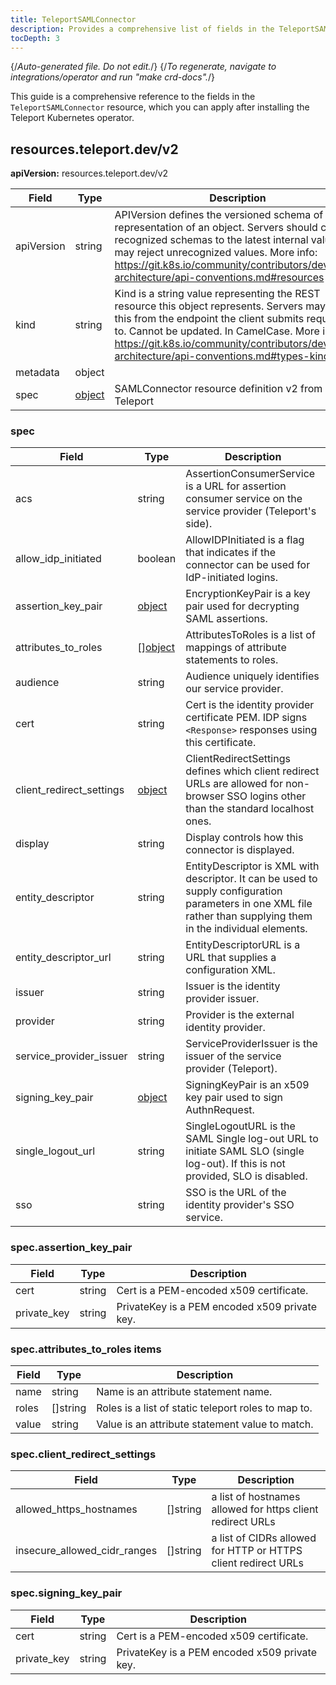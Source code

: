 ```yaml
---
title: TeleportSAMLConnector
description: Provides a comprehensive list of fields in the TeleportSAMLConnector resource available through the Teleport Kubernetes operator
tocDepth: 3
---
```


{/*Auto-generated file. Do not edit.*/}
{/*To regenerate, navigate to integrations/operator and run "make crd-docs".*/}

This guide is a comprehensive reference to the fields in the `TeleportSAMLConnector`
resource, which you can apply after installing the Teleport Kubernetes operator.


## resources.teleport.dev/v2

**apiVersion:** resources.teleport.dev/v2

|Field|Type|Description|
|---|---|---|
|apiVersion|string|APIVersion defines the versioned schema of this representation of an object. Servers should convert recognized schemas to the latest internal value, and may reject unrecognized values. More info: https://git.k8s.io/community/contributors/devel/sig-architecture/api-conventions.md#resources|
|kind|string|Kind is a string value representing the REST resource this object represents. Servers may infer this from the endpoint the client submits requests to. Cannot be updated. In CamelCase. More info: https://git.k8s.io/community/contributors/devel/sig-architecture/api-conventions.md#types-kinds|
|metadata|object||
|spec|[object](#spec)|SAMLConnector resource definition v2 from Teleport|

### spec

|Field|Type|Description|
|---|---|---|
|acs|string|AssertionConsumerService is a URL for assertion consumer service on the service provider (Teleport's side).|
|allow_idp_initiated|boolean|AllowIDPInitiated is a flag that indicates if the connector can be used for IdP-initiated logins.|
|assertion_key_pair|[object](#specassertion_key_pair)|EncryptionKeyPair is a key pair used for decrypting SAML assertions.|
|attributes_to_roles|[][object](#specattributes_to_roles-items)|AttributesToRoles is a list of mappings of attribute statements to roles.|
|audience|string|Audience uniquely identifies our service provider.|
|cert|string|Cert is the identity provider certificate PEM. IDP signs `<Response>` responses using this certificate.|
|client_redirect_settings|[object](#specclient_redirect_settings)|ClientRedirectSettings defines which client redirect URLs are allowed for non-browser SSO logins other than the standard localhost ones.|
|display|string|Display controls how this connector is displayed.|
|entity_descriptor|string|EntityDescriptor is XML with descriptor. It can be used to supply configuration parameters in one XML file rather than supplying them in the individual elements.|
|entity_descriptor_url|string|EntityDescriptorURL is a URL that supplies a configuration XML.|
|issuer|string|Issuer is the identity provider issuer.|
|provider|string|Provider is the external identity provider.|
|service_provider_issuer|string|ServiceProviderIssuer is the issuer of the service provider (Teleport).|
|signing_key_pair|[object](#specsigning_key_pair)|SigningKeyPair is an x509 key pair used to sign AuthnRequest.|
|single_logout_url|string|SingleLogoutURL is the SAML Single log-out URL to initiate SAML SLO (single log-out). If this is not provided, SLO is disabled.|
|sso|string|SSO is the URL of the identity provider's SSO service.|

### spec.assertion_key_pair

|Field|Type|Description|
|---|---|---|
|cert|string|Cert is a PEM-encoded x509 certificate.|
|private_key|string|PrivateKey is a PEM encoded x509 private key.|

### spec.attributes_to_roles items

|Field|Type|Description|
|---|---|---|
|name|string|Name is an attribute statement name.|
|roles|[]string|Roles is a list of static teleport roles to map to.|
|value|string|Value is an attribute statement value to match.|

### spec.client_redirect_settings

|Field|Type|Description|
|---|---|---|
|allowed_https_hostnames|[]string|a list of hostnames allowed for https client redirect URLs|
|insecure_allowed_cidr_ranges|[]string|a list of CIDRs allowed for HTTP or HTTPS client redirect URLs|

### spec.signing_key_pair

|Field|Type|Description|
|---|---|---|
|cert|string|Cert is a PEM-encoded x509 certificate.|
|private_key|string|PrivateKey is a PEM encoded x509 private key.|

